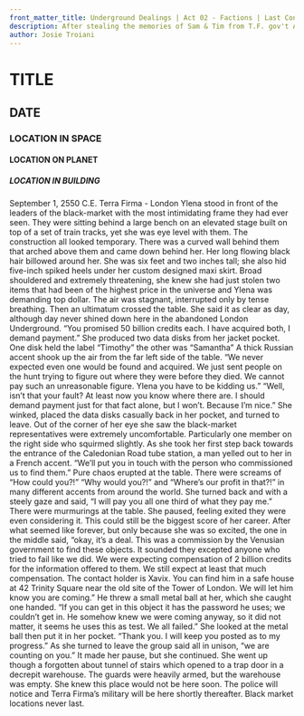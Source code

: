 ```yaml
---
front_matter_title: Underground Dealings | Act 02 - Factions | Last Contact
description: After stealing the memories of Sam & Tim from T.F. gov't Alestra demands payment from black market.
author: Josie Troiani
---
```

# TITLE

## DATE

### LOCATION IN SPACE

#### LOCATION ON PLANET

##### LOCATION IN BUILDING

September 1, 2550 C.E.
Terra Firma - London
Ylena stood in front of the leaders of the black-market with the most intimidating frame they had ever seen. They were sitting behind a large bench on an elevated stage built on top of a set of train tracks, yet she was eye level with them. The construction all looked temporary. There was a curved wall behind them that arched above them and came down behind her. Her long flowing black hair billowed around her. She was six feet and two inches tall; she also hid five-inch spiked heels under her custom designed maxi skirt. Broad shouldered and extremely threatening, she knew she had just stolen two items that had been of the highest price in the universe and Ylena was demanding top dollar.
The air was stagnant, interrupted only by tense breathing. Then an ultimatum crossed the table. She said it as clear as day, although day never shined down here in the abandoned London Underground. “You promised 50 billion credits each. I have acquired both, I demand payment.” She produced two data disks from her jacket pocket. One disk held the label “Timothy” the other was “Samantha”
A thick Russian accent shook up the air from the far left side of the table. “We never expected even one would be found and acquired. We just sent people on the hunt trying to figure out where they were before they died. We cannot pay such an unreasonable figure. Ylena you have to be kidding us.”
“Well, isn’t that your fault? At least now you know where there are. I should demand payment just for that fact alone, but I won’t. Because I’m nice.” She winked, placed the data disks casually back in her pocket, and turned to leave.
Out of the corner of her eye she saw the black-market representatives were extremely uncomfortable. Particularly one member on the right side who squirmed slightly. As she took her first step back towards the entrance of the Caledonian Road tube station, a man yelled out to her in a French accent. “We’ll put you in touch with the person who commissioned us to find them.”
Pure chaos erupted at the table. There were screams of “How could you?!” “Why would you?!” and “Where’s our profit in that?!” in many different accents from around the world.
She turned back and with a steely gaze and said, “I will pay you all one third of what they pay me.” There were murmurings at the table. She paused, feeling exited they were even considering it. This could still be the biggest score of her career.
After what seemed like forever, but only because she was so excited, the one in the middle said, “okay, it’s a deal. This was a commission by the Venusian government to find these objects. It sounded they excepted anyone who tried to fail like we did. We were expecting compensation of 2 billion credits for the information offered to them. We still expect at least that much compensation. The contact holder is Xavix. You can find him in a safe house at 42 Trinity Square near the old site of the Tower of London. We will let him know you are coming.” He threw a small metal ball at her, which she caught one handed. “If you can get in this object it has the password he uses; we couldn’t get in. He somehow knew we were coming anyway, so it did not matter, it seems he uses this as test. We all failed.”
She looked at the metal ball then put it in her pocket. “Thank you. I will keep you posted as to my progress.”
As she turned to leave the group said all in unison, “we are counting on you.”
It made her pause, but she continued. She went up though a forgotten about tunnel of stairs which opened to a trap door in a decrepit warehouse. The guards were heavily armed, but the warehouse was empty. She knew this place would not be here soon. The police will notice and Terra Firma’s military will be here shortly thereafter. Black market locations never last.

